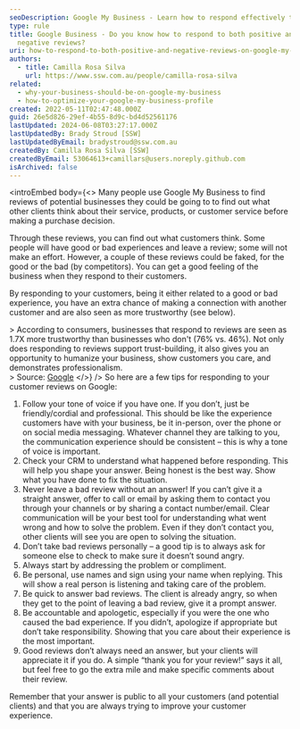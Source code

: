 ```yaml
---
seoDescription: Google My Business - Learn how to respond effectively to both positive and negative reviews on your Google My Business listing.
type: rule
title: Google Business - Do you know how to respond to both positive and
  negative reviews?
uri: how-to-respond-to-both-positive-and-negative-reviews-on-google-my-business
authors:
  - title: Camilla Rosa Silva
    url: https://www.ssw.com.au/people/camilla-rosa-silva
related:
  - why-your-business-should-be-on-google-my-business
  - how-to-optimize-your-google-my-business-profile
created: 2022-05-11T02:47:48.000Z
guid: 26e5d826-29ef-4b55-8d9c-bd4d52561176
lastUpdated: 2024-06-08T03:27:17.000Z
lastUpdatedBy: Brady Stroud [SSW]
lastUpdatedByEmail: bradystroud@ssw.com.au
createdBy: Camilla Rosa Silva [SSW]
createdByEmail: 53064613+camillars@users.noreply.github.com
isArchived: false
---
```


<introEmbed
  body={<>
Many people use Google My Business to find reviews of potential businesses they could be going to to find out what other clients think about their service, products, or customer service before making a purchase decision.

Through these reviews, you can find out what customers think. Some people will have good or bad experiences and leave a review; some will not make an effort. However, a couple of these reviews could be faked, for the good or the bad (by competitors). You can get a good feeling of the business when they respond to their customers.

By responding to your customers, being it either related to a good or bad experience, you have an extra chance of making a connection with another customer and are also seen as more trustworthy (see below).

&gt; According to consumers, businesses that respond to reviews are seen as 1.7X more trustworthy than businesses who don't (76% vs. 46%). Not only does responding to reviews support trust-building, it also gives you an opportunity to humanize your business, show customers you care, and demonstrates professionalism. \
&gt; Source: [Google](https://smallbusiness.withgoogle.com/free-google-training/how-to-respond-to-google-reviews/#!/)
  </>}
/>
So here are a few tips for responding to your customer reviews on Google:

1. Follow your tone of voice if you have one. If you don’t, just be friendly/cordial and professional. This should be like the experience customers have with your business, be it in-person, over the phone or on social media messaging. Whatever channel they are talking to you, the communication experience should be consistent – this is why a tone of voice is important.
2. Check your CRM to understand what happened before responding. This will help you shape your answer. Being honest is the best way. Show what you have done to fix the situation.
3. Never leave a bad review without an answer! If you can’t give it a straight answer, offer to call or email by asking them to contact you through your channels or by sharing a contact number/email. Clear communication will be your best tool for understanding what went wrong and how to solve the problem. Even if they don’t contact you, other clients will see you are open to solving the situation.
4. Don’t take bad reviews personally – a good tip is to always ask for someone else to check to make sure it doesn’t sound angry.
5. Always start by addressing the problem or compliment.
6. Be personal, use names and sign using your name when replying. This will show a real person is listening and taking care of the problem.
7. Be quick to answer bad reviews. The client is already angry, so when they get to the point of leaving a bad review, give it a prompt answer.
8. Be accountable and apologetic, especially if you were the one who caused the bad experience.
   If you didn’t, apologize if appropriate but don’t take responsibility. Showing that you care about their experience is the most important.
9. Good reviews don’t always need an answer, but your clients will appreciate it if you do. A simple “thank you for your review!” says it all, but feel free to go the extra mile and make specific comments about their review.

Remember that your answer is public to all your customers (and potential clients) and that you are always trying to improve your customer experience.
